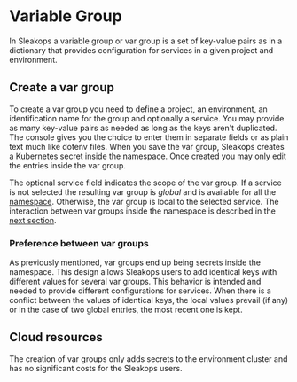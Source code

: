 # Variable Group

In Sleakops a variable group or var group is a set of key-value pairs as in a dictionary that provides configuration for services in a given project and environment.

## Create a var group

To create a var group you need to define a project, an environment, an identification name for the group and optionally a service.
You may provide as many key-value pairs as needed as long as the keys aren't duplicated.
The console gives you the choice to enter them in separate fields or as plain text much like dotenv files.
When you save the var group, Sleakops creates a Kubernetes secret inside the namespace.
Once created you may only edit the entries inside the var group.

The optional service field indicates the scope of the var group.
If a service is not selected the resulting var group is _global_ and is available for all the [namespace](docs/environment.mdx#infrastructure-created-with-an-environment).
Otherwise, the var group is local to the selected service.
The interaction between var groups inside the namespace is described in the [next section](/docs/vargroup#preference-between-var-groups).

### Preference between var groups

As previously mentioned, var groups end up being secrets inside the namespace.
This design allows Sleakops users to add identical keys with different values for several var groups.
This behavior is intended and needed to provide different configurations for services.
When there is a conflict between the values of identical keys, the local values prevail (if any) or in the case of two global entries, the most recent one is kept.

## Cloud resources

The creation of var groups only adds secrets to the environment cluster and has no significant costs for the Sleakops users.
